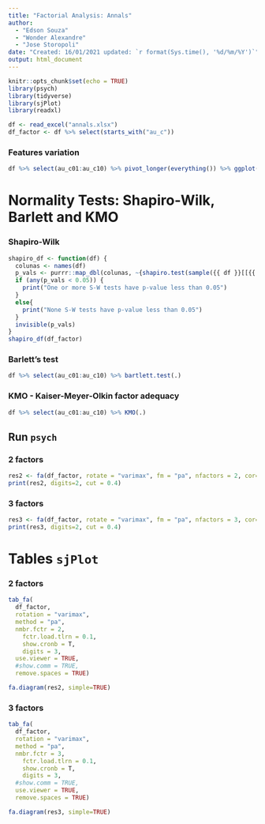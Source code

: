 ```yaml
---
title: "Factorial Analysis: Annals"
author:
  - "Edson Souza"
  - "Wonder Alexandre"
  - "Jose Storopoli"
date: "Created: 16/01/2021 updated: `r format(Sys.time(), '%d/%m/%Y')`"
output: html_document
---
```


```r
knitr::opts_chunk$set(echo = TRUE)
library(psych)
library(tidyverse)
library(sjPlot)
library(readxl)

df <- read_excel("annals.xlsx")
df_factor <- df %>% select(starts_with("au_c"))
```

### Features variation
```r
df %>% select(au_c01:au_c10) %>% pivot_longer(everything()) %>% ggplot(., aes(name, value)) + geom_boxplot(outlier.colour = "red", outlier.shape = 1)
```

# Normality Tests: Shapiro-Wilk, Barlett and KMO
### Shapiro-Wilk
```r
shapiro_df <- function(df) {
  colunas <- names(df)
  p_vals <- purrr::map_dbl(colunas, ~{shapiro.test(sample({{ df }}[[{{ .x }}]], 5000))$p.value})
  if (any(p_vals < 0.05)) {
    print("One or more S-W tests have p-value less than 0.05")
  }
  else{
    print("None S-W tests have p-value less than 0.05")
  }
  invisible(p_vals)
}
shapiro_df(df_factor)
```

### Barlett's test
```r
df %>% select(au_c01:au_c10) %>% bartlett.test(.)
```

### KMO - Kaiser-Meyer-Olkin factor adequacy
```r
df %>% select(au_c01:au_c10) %>% KMO(.)
```

## Run `psych`
### 2 factors
```r
res2 <- fa(df_factor, rotate = "varimax", fm = "pa", nfactors = 2, cor="mixed", residuals=TRUE)
print(res2, digits=2, cut = 0.4)
```

### 3 factors
```r
res3 <- fa(df_factor, rotate = "varimax", fm = "pa", nfactors = 3, cor="mixed", residuals=TRUE)
print(res3, digits=2, cut = 0.4)
```

# Tables `sjPlot`
### 2 factors

```r
tab_fa(
  df_factor,
  rotation = "varimax",
  method = "pa",
  nmbr.fctr = 2,
	fctr.load.tlrn = 0.1,
	show.cronb = T,
	digits = 3,
  use.viewer = TRUE,
  #show.comm = TRUE,
  remove.spaces = TRUE)

fa.diagram(res2, simple=TRUE)
```

### 3 factors

```r
tab_fa(
  df_factor,
  rotation = "varimax",
  method = "pa",
  nmbr.fctr = 3,
	fctr.load.tlrn = 0.1,
	show.cronb = T,
	digits = 3,
  #show.comm = TRUE,
  use.viewer = TRUE,
  remove.spaces = TRUE)

fa.diagram(res3, simple=TRUE)
```